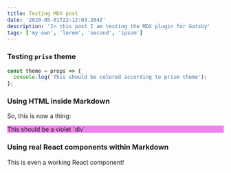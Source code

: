 ```yaml
---
title: Testing MDX post
date: '2020-05-01T22:12:03.284Z'
description: 'In this post I am testing the MDX plugin for Gatsby'
tags: ['my own', 'lorem', 'second', 'ipsum']
---
```



### Testing `prism` theme

```javascript
const theme = props => {
  console.log('This should be colored according to prism theme');
};
```

### Using HTML inside Markdown

So, this is now a thing:

<div style="background-color: violet;">This should be a violet `div`</div>

### Using real React components within Markdown

This is even a working React component!

<ReactComponent></ReactComponent>
